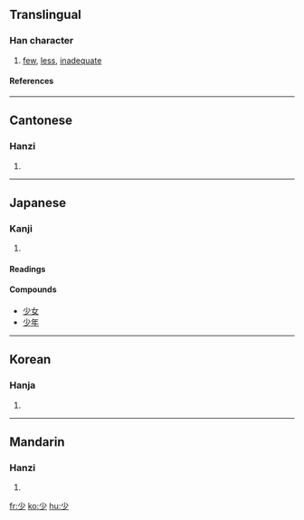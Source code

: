 ==Translingual==
===Han character===
{{Han char|rn=42|rad=小|as=01|sn=4|four=9020<sub>0</sub>|canj=火竹 (FH)}}
# [[few]], [[less]], [[inadequate]]
====References====
{{Han ref|kx=0296.200|dkj=07475|dj=0590.020|hdz=10561.020|uh=5C11|ud=23569|bh=A4D6|bd=42198}}
----
==Cantonese==
===Hanzi===
{{yue-hanzi|jyut=|y=siu2, siu3}}
# {{defn|Cantonese}}
----
==Japanese==
===Kanji===
{{ja-kanji|grade=2|rs=小01}}
# {{defn|Japanese}} 
====Readings====
{{ja-readings|on=[[しょう]] (shō), [[せう]] (seu)|kun=[[すくない]] (sukunai), [[すこし]] (sukoshi), [[しばらく]] (shibaraku)}}

====Compounds====
*[[少女]]
*[[少年]]
----
==Korean==
===Hanja===
{{ko-hanja|hangeul=소|eumhun=적을|rv=so|mr=so}}
# {{defn|Korean}}
----
==Mandarin==
===Hanzi===
{{cmn-hanzi|pin=[[shǎo]] ([[shao3]])|wg=shao<sup>3</sup>}}
# {{defn|Mandarin}}

[[fr:少]]
[[ko:少]]
[[hu:少]]